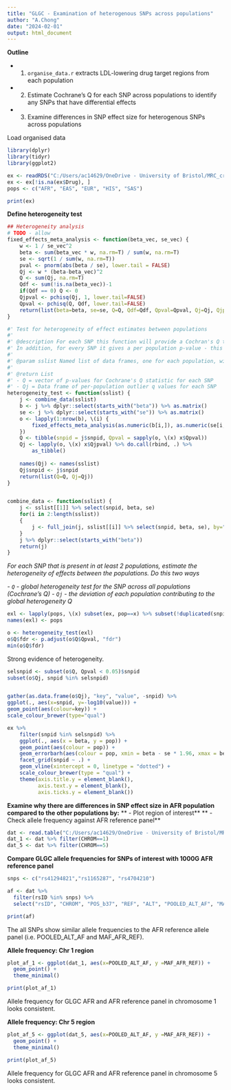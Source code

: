 ---
title: "GLGC - Examination of heterogenous SNPs across populations"
author: "A.Chong"
date: "2024-02-01"
output: html_document
---

**Outline**

+ 1. `organise_data.r` extracts LDL-lowering drug target regions from each population
+ 2. Estimate Cochrane's Q for each SNP across populations to identify any SNPs that have differential effects
+ 3. Examine differences in SNP effect size for heterogenous SNPs across populations 


Load organised data
```{r}
library(dplyr)
library(tidyr)
library(ggplot2)

ex <- readRDS("C:/Users/ac14629/OneDrive - University of Bristol/MRC_cross_population_network/LDL_analysis/pop_extract_clumped.rds")
ex <- ex[!is.na(ex$Drug), ]
pops <- c("AFR", "EAS", "EUR", "HIS", "SAS")

print(ex)
```
**Define heterogeneity test**
```{r}


## Heterogeneity analysis
# TODO - allow 
fixed_effects_meta_analysis <- function(beta_vec, se_vec) {
    w <- 1 / se_vec^2
    beta <- sum(beta_vec * w, na.rm=T) / sum(w, na.rm=T)
    se <- sqrt(1 / sum(w, na.rm=T))
    pval <- pnorm(abs(beta / se), lower.tail = FALSE)
    Qj <- w * (beta-beta_vec)^2
    Q <- sum(Qj, na.rm=T)
    Qdf <- sum(!is.na(beta_vec))-1
    if(Qdf == 0) Q <- 0
    Qjpval <- pchisq(Qj, 1, lower.tail=FALSE)
    Qpval <- pchisq(Q, Qdf, lower.tail=FALSE)
    return(list(beta=beta, se=se, Q=Q, Qdf=Qdf, Qpval=Qpval, Qj=Qj, Qjpval=Qjpval))
}

#' Test for heterogeneity of effect estimates between populations
#' 
#' @description For each SNP this function will provide a Cochran's Q test statistic - a measure of heterogeneity of effect sizes between populations. A low p-value means high heterogeneity.
#' In addition, for every SNP it gives a per population p-value - this can be interpreted as asking for each SNP is a particular giving an outlier estimate.
#' 
#' @param sslist Named list of data frames, one for each population, with at least beta, se and snp columns
#' 
#' @return List
#' - Q = vector of p-values for Cochrane's Q statistic for each SNP
#' - Qj = Data frame of per-population outlier q values for each SNP
heterogeneity_test <- function(sslist) {
    j <- combine_data(sslist)
    b <- j %>% dplyr::select(starts_with("beta")) %>% as.matrix()
    se <- j %>% dplyr::select(starts_with("se")) %>% as.matrix()
    o <- lapply(1:nrow(b), \(i) {
        fixed_effects_meta_analysis(as.numeric(b[i,]), as.numeric(se[i,]))
    })
    Q <- tibble(snpid = j$snpid, Qpval = sapply(o, \(x) x$Qpval))
    Qj <- lapply(o, \(x) x$Qjpval) %>% do.call(rbind, .) %>% 
        as_tibble()
    
    names(Qj) <- names(sslist)
    Qj$snpid <- j$snpid
    return(list(Q=Q, Qj=Qj))
}


combine_data <- function(sslist) {
    j <- sslist[[1]] %>% select(snpid, beta, se)
    for(i in 2:length(sslist))
    {
        j <- full_join(j, sslist[[i]] %>% select(snpid, beta, se), by="snpid")
    }
    j %>% dplyr::select(starts_with("beta"))
    return(j)
}
```

*For each SNP that is present in at least 2 populations, estimate the heterogeneity of effects between the populations. Do this two ways*

*- `Q` - global heterogeneity test for the SNP across all populations (Cochrane's Q)*
*- `Qj` - the deviation of each population contributing to the global heterogeneity Q*

```{r}
exl <- lapply(pops, \(x) subset(ex, pop==x) %>% subset(!duplicated(snpid)))
names(exl) <- pops

o <- heterogeneity_test(exl)
o$Q$fdr <- p.adjust(o$Q$Qpval, "fdr")
min(o$Q$fdr)
```

Strong evidence of heterogeneity. 

```{r}
selsnpid <- subset(o$Q, Qpval < 0.05)$snpid
subset(o$Qj, snpid %in% selsnpid)


gather(as.data.frame(o$Qj), "key", "value", -snpid) %>%
ggplot(., aes(x=snpid, y=-log10(value))) +
geom_point(aes(colour=key)) +
scale_colour_brewer(type="qual")

ex %>%
    filter(snpid %in% selsnpid) %>%
    ggplot(., aes(x = beta, y = pop)) +
    geom_point(aes(colour = pop)) +
    geom_errorbarh(aes(colour = pop, xmin = beta - se * 1.96, xmax = beta + se * 1.96), height = 0) +
    facet_grid(snpid ~ .) +
    geom_vline(xintercept = 0, linetype = "dotted") +
    scale_colour_brewer(type = "qual") +
    theme(axis.title.y = element_blank(),
          axis.text.y = element_blank(),
          axis.ticks.y = element_blank())

```

**Examine why there are differences in SNP effect size in AFR population compared to the other populations by:** 
** - Plot region of interest** 
** - Check allele frequency against AFR reference panel** 

```{r}
dat <- read.table("C:/Users/ac14629/OneDrive - University of Bristol/MRC_cross_population_network/LDL_analysis/GLGC_AFR_metaanalysis_chr1_5_with_ref_panel.results", header = T)
dat_1 <- dat %>% filter(CHROM==1)
dat_5 <- dat %>% filter(CHROM==5)
```

**Compare GLGC allele frequencies for SNPs of interest with 1000G AFR reference panel** 
```{r}
snps <- c("rs41294821","rs1165287", "rs4704210")

af <- dat %>%
  filter(rsID %in% snps) %>%
  select("rsID", "CHROM", "POS_b37", "REF", "ALT", "POOLED_ALT_AF", "MAF_AFR_REF", "EFFECT_SIZE", "SE", "pvalue_GC", "MAF_AFR_REF")

print(af)
```

The all SNPs show similar allele frequencies to the AFR reference allele panel (i.e. POOLED_ALT_AF and MAF_AFR_REF).

**Allele frequency: Chr 1 region**
```{r}
plot_af_1 <- ggplot(dat_1, aes(x=POOLED_ALT_AF, y =MAF_AFR_REF)) + 
  geom_point() +
  theme_minimal()

print(plot_af_1)
```

Allele frequency for GLGC AFR and AFR reference panel in chromosome 1 looks consistent. 

**Allele frequency: Chr 5 region** 
```{r}
plot_af_5 <- ggplot(dat_5, aes(x=POOLED_ALT_AF, y =MAF_AFR_REF)) + 
  geom_point() +
  theme_minimal()

print(plot_af_5)
```

Allele frequency for GLGC AFR and AFR reference panel in chromosome 5 looks consistent. 
